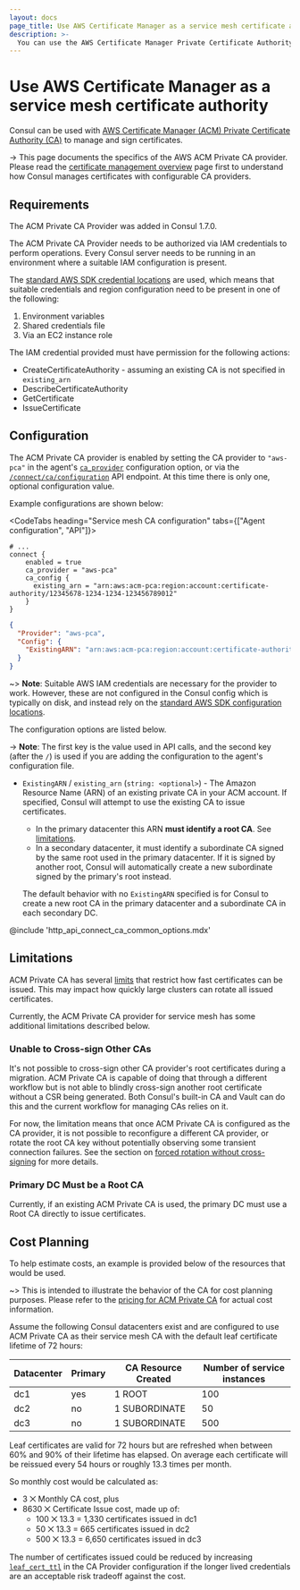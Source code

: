 ```yaml
---
layout: docs
page_title: Use AWS Certificate Manager as a service mesh certificate authority
description: >-
  You can use the AWS Certificate Manager Private Certificate Authority as the Consul service mesh's certificate authority to secure your service mesh. Learn how to configure the AWS ACM Private CA, its limitations in Consul, and cost planning considerations.
---
```


# Use AWS Certificate Manager as a service mesh certificate authority

Consul can be used with [AWS Certificate Manager (ACM) Private Certificate
Authority
(CA)](https://aws.amazon.com/certificate-manager/private-certificate-authority/)
to manage and sign certificates.

-> This page documents the specifics of the AWS ACM Private CA provider.
Please read the [certificate management overview](/consul/docs/connect/ca)
page first to understand how Consul manages certificates with configurable
CA providers.

## Requirements

The ACM Private CA Provider was added in Consul 1.7.0.

The ACM Private CA Provider needs to be authorized via IAM credentials to
perform operations. Every Consul server needs to be running in an environment
where a suitable IAM configuration is present.

The [standard AWS SDK credential
locations](https://docs.aws.amazon.com/sdk-for-go/v1/developer-guide/configuring-sdk.html#specifying-credentials)
are used, which means that suitable credentials and region configuration need to be present in one of the following:

1.  Environment variables
1.  Shared credentials file
1.  Via an EC2 instance role

The IAM credential provided must have permission for the following actions:

- CreateCertificateAuthority - assuming an existing CA is not specified in `existing_arn`
- DescribeCertificateAuthority
- GetCertificate
- IssueCertificate

## Configuration

The ACM Private CA provider is enabled by setting the CA provider to
`"aws-pca"` in the agent's [`ca_provider`] configuration option, or via the
[`/connect/ca/configuration`] API endpoint. At this time there is only one,
optional configuration value.

Example configurations are shown below:

<CodeTabs heading="Service mesh CA configuration" tabs={["Agent configuration", "API"]}>

<CodeBlockConfig filename="/etc/consul.d/config.hcl" highlight="4,6">

```hcl
# ...
connect {
    enabled = true
    ca_provider = "aws-pca"
    ca_config {
      existing_arn = "arn:aws:acm-pca:region:account:certificate-authority/12345678-1234-1234-123456789012"
    }
}
```

</CodeBlockConfig>

<CodeBlockConfig highlight="2,4">

```json
{
  "Provider": "aws-pca",
  "Config": {
    "ExistingARN": "arn:aws:acm-pca:region:account:certificate-authority/12345678-1234-1234-123456789012"
  }
}
```

</CodeBlockConfig>

</CodeTabs>

~> **Note**: Suitable AWS IAM credentials are necessary for the provider to
work. However, these are not configured in the Consul config which is typically
on disk, and instead rely on the [standard AWS SDK configuration
locations](https://docs.aws.amazon.com/sdk-for-go/v1/developer-guide/configuring-sdk.html#specifying-credentials).

The configuration options are listed below.

-> **Note**: The first key is the value used in API calls, and the second key
   (after the `/`) is used if you are adding the configuration to the agent's
   configuration file.

- `ExistingARN` / `existing_arn` (`string: <optional>`) - The Amazon Resource
  Name (ARN) of an existing private CA in your ACM account. If specified,
  Consul will attempt to use the existing CA to issue certificates.

  - In the primary datacenter this ARN **must identify a root CA**. See
    [limitations](#limitations).
  - In a secondary datacenter, it must identify a subordinate CA signed by
    the same root used in the primary datacenter. If it is signed by another
    root, Consul will automatically create a new subordinate signed by the
    primary's root instead.

  The default behavior with no `ExistingARN` specified is for Consul to
  create a new root CA in the primary datacenter and a subordinate CA in
  each secondary DC.

@include 'http_api_connect_ca_common_options.mdx'

## Limitations

ACM Private CA has several
[limits](https://docs.aws.amazon.com/acm-pca/latest/userguide/PcaLimits.html)
that restrict how fast certificates can be issued. This may impact how quickly
large clusters can rotate all issued certificates.

Currently, the ACM Private CA provider for service mesh has some additional
limitations described below.

### Unable to Cross-sign Other CAs

It's not possible to cross-sign other CA provider's root certificates during a
migration. ACM Private CA is capable of doing that through a different workflow
but is not able to blindly cross-sign another root certificate without a CSR
being generated. Both Consul's built-in CA and Vault can do this and the current
workflow for managing CAs relies on it.

For now, the limitation means that once ACM Private CA is configured as the CA
provider, it is not possible to reconfigure a different CA provider, or rotate
the root CA key without potentially observing some transient connection
failures. See the section on [forced rotation without
cross-signing](/consul/docs/connect/ca#forced-rotation-without-cross-signing) for
more details.

### Primary DC Must be a Root CA

Currently, if an existing ACM Private CA is used, the primary DC must use a Root
CA directly to issue certificates.

## Cost Planning

To help estimate costs, an example is provided below of the resources that would
be used.

~> This is intended to illustrate the behavior of the CA for cost planning
purposes. Please refer to the [pricing for ACM Private
CA](https://aws.amazon.com/certificate-manager/pricing/) for actual cost
information.

Assume the following Consul datacenters exist and are configured to use ACM
Private CA as their service mesh CA with the default leaf certificate lifetime of
72 hours:

| Datacenter | Primary | CA Resource Created | Number of service instances |
| ---------- | ------- | ------------------- | --------------------------- |
| dc1        | yes     | 1 ROOT              | 100                         |
| dc2        | no      | 1 SUBORDINATE       | 50                          |
| dc3        | no      | 1 SUBORDINATE       | 500                         |

Leaf certificates are valid for 72 hours but are refreshed when
between 60% and 90% of their lifetime has elapsed. On average each certificate
will be reissued every 54 hours or roughly 13.3 times per month.

So monthly cost would be calculated as:

- 3 ⨉ Monthly CA cost, plus
- 8630 ⨉ Certificate Issue cost, made up of:
  - 100 ⨉ 13.3 = 1,330 certificates issued in dc1
  - 50 ⨉ 13.3 = 665 certificates issued in dc2
  - 500 ⨉ 13.3 = 6,650 certificates issued in dc3

The number of certificates issued could be reduced by increasing
[`leaf_cert_ttl`](/consul/docs/agent/config/config-files#ca_leaf_cert_ttl) in the CA Provider
configuration if the longer lived credentials are an acceptable risk tradeoff
against the cost.

<!-- Reference style links -->
[`ca_config`]: /consul/docs/agent/config/config-files#connect_ca_config
[`ca_provider`]: /consul/docs/agent/config/config-files#connect_ca_provider
[`/connect/ca/configuration`]: /consul/api-docs/connect/ca#update-ca-configuration
